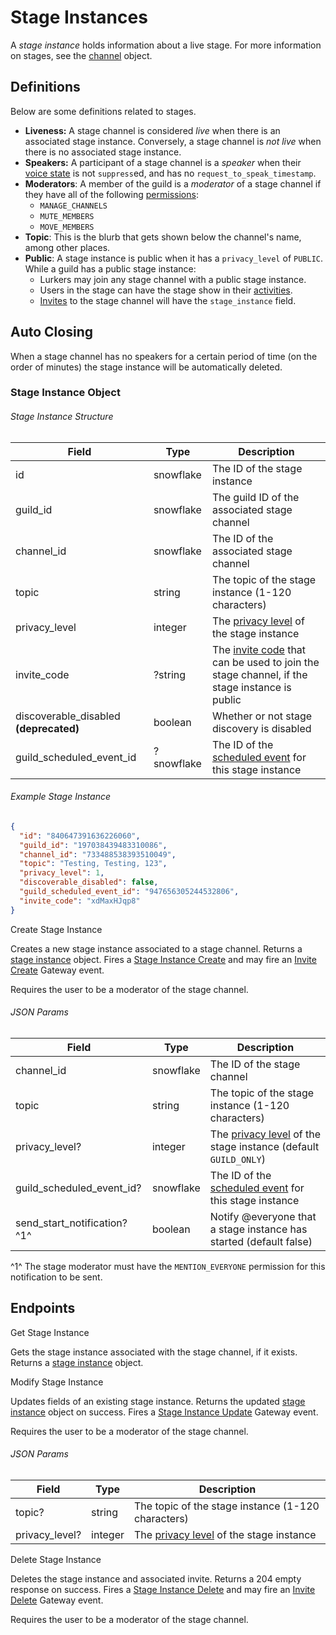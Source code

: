 # Stage Instances

A _stage instance_ holds information about a live stage. For more information on stages, see the [channel](/resources/channel#channel-object) object.

## Definitions

Below are some definitions related to stages.

- **Liveness:** A stage channel is considered _live_ when there is an associated stage instance. Conversely, a stage channel is _not live_ when there is no associated stage instance.
- **Speakers:** A participant of a stage channel is a _speaker_ when their [voice state](/resources/voice#voice-state-object)
  is not `suppress`ed, and has no `request_to_speak_timestamp`.
- **Moderators**: A member of the guild is a _moderator_ of a stage channel if they have all of the following [permissions](/topics/permissions#permissions):
  - `MANAGE_CHANNELS`
  - `MUTE_MEMBERS`
  - `MOVE_MEMBERS`
- **Topic**: This is the blurb that gets shown below the channel's name, among other places.
- **Public**: A stage instance is public when it has a `privacy_level` of `PUBLIC`. While a guild has a public stage instance:
  - Lurkers may join any stage channel with a public stage instance.
  - Users in the stage can have the stage show in their [activities](/topics/gateway-events#presence).
  - [Invites](/resources/invite#invite-object) to the stage channel will have the `stage_instance` field.

## Auto Closing

When a stage channel has no speakers for a certain period of time (on the order of minutes) the stage instance will be automatically deleted.

### Stage Instance Object

###### Stage Instance Structure

| Field                                  | Type       | Description                                                                                                                    |
| -------------------------------------- | ---------- | ------------------------------------------------------------------------------------------------------------------------------ |
| id                                     | snowflake  | The ID of the stage instance                                                                                                   |
| guild_id                               | snowflake  | The guild ID of the associated stage channel                                                                                   |
| channel_id                             | snowflake  | The ID of the associated stage channel                                                                                         |
| topic                                  | string     | The topic of the stage instance (1-120 characters)                                                                             |
| privacy_level                          | integer    | The [privacy level](/resources/guild#privacy-level) of the stage instance                                                      |
| invite_code                            | ?string    | The [invite code](/resources/invite#invite-object) that can be used to join the stage channel, if the stage instance is public |
| discoverable_disabled **(deprecated)** | boolean    | Whether or not stage discovery is disabled                                                                                     |
| guild_scheduled_event_id               | ?snowflake | The ID of the [scheduled event](/resources/guild-scheduled-event#guild-scheduled-event-object) for this stage instance         |

###### Example Stage Instance

```json
{
  "id": "840647391636226060",
  "guild_id": "197038439483310086",
  "channel_id": "733488538393510049",
  "topic": "Testing, Testing, 123",
  "privacy_level": 1,
  "discoverable_disabled": false,
  "guild_scheduled_event_id": "947656305244532806",
  "invite_code": "xdMaxHJqp8"
}
```

<RouteHeader method="POST" url="/stage-instances" supportsAuditReason>
  Create Stage Instance
</RouteHeader>

Creates a new stage instance associated to a stage channel. Returns a [stage instance](#stage-instance-object) object. Fires a [Stage Instance Create](/topics/gateway-events#stage-instance-create) and may fire an [Invite Create](/topics/gateway-events#invite-create) Gateway event.

Requires the user to be a moderator of the stage channel.

###### JSON Params

| Field                        | Type      | Description                                                                                                            |
| ---------------------------- | --------- | ---------------------------------------------------------------------------------------------------------------------- |
| channel_id                   | snowflake | The ID of the stage channel                                                                                            |
| topic                        | string    | The topic of the stage instance (1-120 characters)                                                                     |
| privacy_level?               | integer   | The [privacy level](/resources/guild#privacy-level) of the stage instance (default `GUILD_ONLY`)                       |
| guild_scheduled_event_id?    | snowflake | The ID of the [scheduled event](/resources/guild-scheduled-event#guild-scheduled-event-object) for this stage instance |
| send_start_notification? ^1^ | boolean   | Notify @everyone that a stage instance has started (default false)                                                     |

^1^ The stage moderator must have the `MENTION_EVERYONE` permission for this notification to be sent.

## Endpoints

<RouteHeader method="GET" url="/stage-instances/{channel.id}">
  Get Stage Instance
</RouteHeader>

Gets the stage instance associated with the stage channel, if it exists. Returns a [stage instance](#stage-instance-object) object.

<RouteHeader method="PATCH" url="/stage-instances/{channel.id}" supportsAuditReason>
  Modify Stage Instance
</RouteHeader>

Updates fields of an existing stage instance. Returns the updated [stage instance](#stage-instance-object) object on success. Fires a [Stage Instance Update](/topics/gateway-events#stage-instance-update) Gateway event.

Requires the user to be a moderator of the stage channel.

###### JSON Params

| Field          | Type    | Description                                                               |
| -------------- | ------- | ------------------------------------------------------------------------- |
| topic?         | string  | The topic of the stage instance (1-120 characters)                        |
| privacy_level? | integer | The [privacy level](/resources/guild#privacy-level) of the stage instance |

<RouteHeader method="DELETE" url="/stage-instances/{channel.id}" supportsAuditReason>
  Delete Stage Instance
</RouteHeader>

Deletes the stage instance and associated invite. Returns a 204 empty response on success. Fires a [Stage Instance Delete](/topics/gateway-events#stage-instance-delete) and may fire an [Invite Delete](/topics/gateway-events#invite-delete) Gateway event.

Requires the user to be a moderator of the stage channel.
